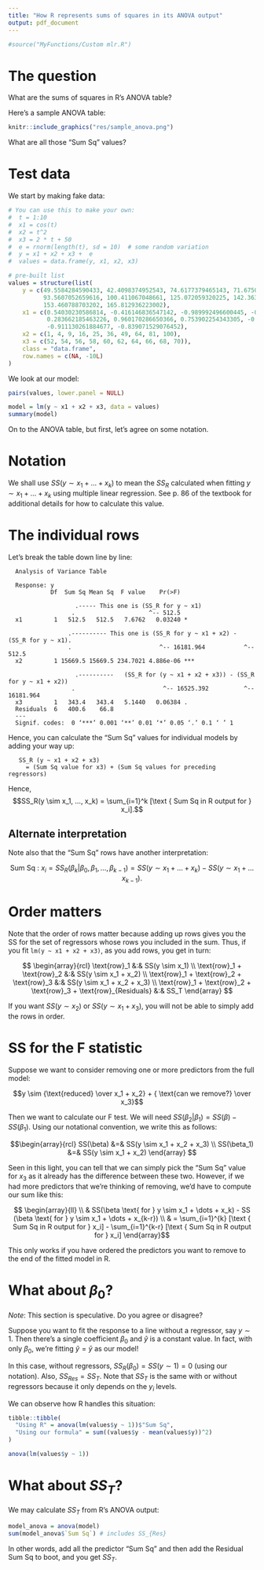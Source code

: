 ```yaml
---
title: "How R represents sums of squares in its ANOVA output"
output: pdf_document
---
```


```r
#source("MyFunctions/Custom mlr.R")
```

# The question

What are the sums of squares in R's ANOVA table?

Here's a sample ANOVA table:


```r
knitr::include_graphics("res/sample_anova.png")
```



What are all those "Sum Sq" values?

# Test data
We start by making fake data:
```r
# You can use this to make your own:
#  t = 1:10
#  x1 = cos(t)
#  x2 = t^2
#  x3 = 2 * t + 50
#  e = rnorm(length(t), sd = 10)  # some random variation
#  y = x1 + x2 + x3 +  e
#  values = data.frame(y, x1, x2, x3)

# pre-built list
values = structure(list(
    y = c(49.5584284590433, 42.4098374952543, 74.6177379465143, 71.6750998780002, 
          93.5607052659616, 100.411067048661, 125.072059320225, 142.363597693467, 
          153.460788703202, 165.812936223002), 
    x1 = c(0.54030230586814, -0.416146836547142, -0.989992496600445, -0.653643620863612, 
           0.283662185463226, 0.960170286650366, 0.753902254343305, -0.145500033808614, 
           -0.911130261884677, -0.839071529076452), 
    x2 = c(1, 4, 9, 16, 25, 36, 49, 64, 81, 100), 
    x3 = c(52, 54, 56, 58, 60, 62, 64, 66, 68, 70)), 
    class = "data.frame", 
    row.names = c(NA, -10L)
)

```

We look at our model:
```r
pairs(values, lower.panel = NULL)
```


```r
model = lm(y ~ x1 + x2 + x3, data = values)
summary(model)
```

On to the ANOVA table, but first, let's agree on some notation.

# Notation

We shall use $SS(y \sim x_1 + ... + x_k)$ to mean the $SS_R$ calculated when fitting $y \sim x_1 + \dots + x_k$ using multiple linear regression.  See p. 86 of the textbook for additional details for how to calculate this value.

# The individual rows

Let's break the table down line by line:
```
  Analysis of Variance Table
  
  Response: y
            Df  Sum Sq Mean Sq  F value    Pr(>F)    
            
                   .----- This one is (SS_R for y ~ x1)
                  .                     ^-- 512.5
  x1         1   512.5   512.5   7.6762   0.03240 *  
  
                 .---------- This one is (SS_R for y ~ x1 + x2) - (SS_R for y ~ x1).
                 .                         ^-- 16181.964           ^-- 512.5
  x2         1 15669.5 15669.5 234.7021 4.886e-06 ***
  
                   .----------   (SS_R for (y ~ x1 + x2 + x3)) - (SS_R for y ~ x1 + x2)) 
                  .                         ^-- 16525.392          ^-- 16181.964
  x3         1   343.4   343.4   5.1440   0.06384 .  
  Residuals  6   400.6    66.8                       
  ---
  Signif. codes:  0 ‘***’ 0.001 ‘**’ 0.01 ‘*’ 0.05 ‘.’ 0.1 ‘ ’ 1
```

Hence, you can calculate the "Sum Sq" values for individual models by adding your way up:
```
   SS_R (y ~ x1 + x2 + x3) 
     = (Sum Sq value for x3) + (Sum Sq values for preceding regressors)
```

Hence, 
$$SS_R(y \sim x_1, ..., x_k) = \sum_{i=1}^k [\text { Sum Sq in R output for } x_i].$$

## Alternate interpretation

Note also that the "Sum Sq" rows have another interpretation: 

$$\text{ Sum Sq : } x_i = SS_R(\beta_k | \beta_0, \beta_1, \dots, \beta_{k-1}) = SS(y \sim x_1 + \dots + x_k) - SS(y \sim x_1 + \dots x_{k-1}).$$

# Order matters

Note that the order of rows matter because adding up rows gives you the SS for the set of regressors whose rows you included in the sum.  Thus, if you fit `lm(y ~ x1 + x2 + x3)`, as you add rows, you get in turn:

$$ 
\begin{array}{rcl}
  \text{row}_1                &:& SS(y \sim x_1) \\
  \text{row}_1 + \text{row}_2 &:& SS(y \sim x_1 + x_2) \\
  \text{row}_1 + \text{row}_2 + \text{row}_3 &:& SS(y \sim x_1 + x_2 + x_3) \\
  \text{row}_1 + \text{row}_2 + \text{row}_3 + \text{row}_{Residuals} &:& SS_T
\end{array}
$$

If you want $SS(y \sim x_2)$ or $SS(y \sim x_1 + x_3)$, you will not be able to simply add the rows in order.

# SS for the F statistic

Suppose we want to consider removing one or more predictors from the full model:

$$y \sim {\text{reduced} \over x_1 + x_2} + { \text{can we remove?} \over x_3}$$

Then we want to calculate our F test.  We will need $SS(\beta_2 | \beta_1) = SS(\beta) - SS(\beta_1)$.  Using our notational convention, we write this as follows:

$$\begin{array}{rcl}
 SS(\beta) &=& SS(y \sim x_1 + x_2 + x_3) \\
 SS(\beta_1) &=& SS(y \sim x_1 + x_2)
\end{array}
$$

Seen in this light, you can tell that we can simply pick the "Sum Sq" value for $x_3$ as it already has the difference between these two.  However, if we had more predictors that we're thinking of removing, we'd have to compute our sum like this:

$$ \begin{array}{ll} \\
  & SS(\beta \text{ for } y \sim x_1 + \dots + x_k) - SS (\beta \text{ for } y \sim x_1 + \dots + x_{k-r}) \\
  & = \sum_{i=1}^{k} [\text { Sum Sq in R output for } x_i] - \sum_{i=1}^{k-r} [\text { Sum Sq in R output for } x_i] 
\end{array}$$

This only works if you have ordered the predictors you want to remove to the end of the fitted model in R.

# What about $\beta_0$?

_Note_: This section is speculative.  Do you agree or disagree?

Suppose you want to fit the response to a line without a regressor, say $y \sim 1$.  Then there's a single coefficient $\beta_0$ and $\hat y$ is a constant value.  In fact, with only $\beta_0$, we're fitting $\hat y = \bar y$ as our model!

In this case, without regressors, $SS_R(\beta_0) = SS(y \sim 1) = 0$ (using our notation).  Also, $SS_{Res} = SS_{T}$.  Note that $SS_T$ is the same with or without regressors because it only depends on the $y_i$ levels.  

We can observe how R handles this situation:
```r
tibble::tibble(
  "Using R" = anova(lm(values$y ~ 1))$"Sum Sq",
  "Using our formula" = sum((values$y - mean(values$y))^2)
)
```

```r
anova(lm(values$y ~ 1))
```


# What about $SS_T$?

We may calculate $SS_T$ from R's ANOVA output:

```r
model_anova = anova(model)
sum(model_anova$`Sum Sq`) # includes SS_{Res}
```

In other words, add all the predictor "Sum Sq" and then add the Residual Sum Sq to boot, and you get $SS_T$.
